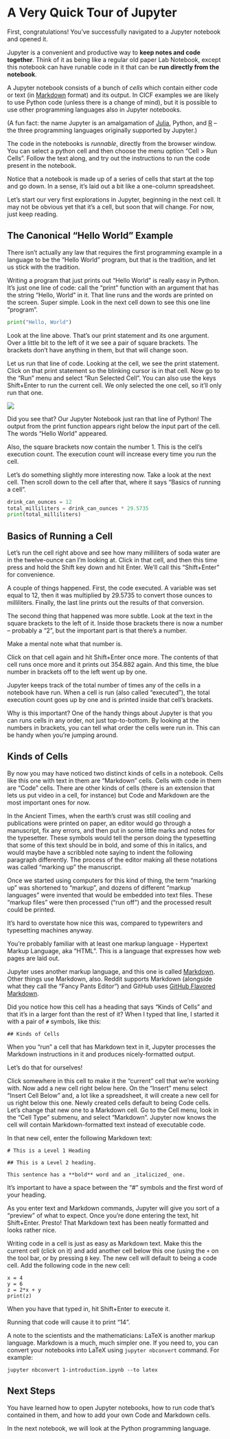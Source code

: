 # A Very Quick Tour of Jupyter

First, congratulations!  You've successfully navigated to a Jupyter
notebook and opened it.

Jupyter is a convenient and productive way to **keep notes and code
together**. Think of it as being like a regular old paper Lab
Notebook, except this notebook can have runable code in it that can be
**run directly from the notebook**.

A Jupyter notebook consists of a bunch of _cells_ which contain either
code or text (in [Markdown] format) and its output.  In CICF examples
we are likely to use Python code (unless there is a change of mind),
but it is possible to use other programming languages also in Jupyter
notebooks.

(A fun fact: the name Jupyter is an amalgamation of [Julia], Python,
and [R] -- the three programming languages originally supported by
Jupyter.)

[Markdown]: https://github.com/adam-p/markdown-here/wiki/Markdown-Cheatsheet
[Julia]: https://julialang.org/
[R]: https://www.r-project.org/

The code in the notebooks is _runnable_, directly from the browser
window.  You can select a python cell and then choose the menu option
"Cell > Run Cells".  Follow the text along, and try out the
instructions to run the code present in the notebook.

Notice that a notebook is made up of a series of cells that start at
the top and go down. In a sense, it's laid out a bit like a one-column
spreadsheet.

Let's start our very first explorations in Jupyter, beginning in the
next cell. It may not be obvious yet that it's a cell, but soon that
will change. For now, just keep reading.

## The Canonical "Hello World" Example

There isn't actually any law that requires the first programming
example in a language to be the "Hello World" program, but that is the
tradition, and let us stick with the tradition.

Writing a program that just prints out "Hello World" is really easy in
Python. It's just one line of code: call the "print" function with an
argument that has the string "Hello, World" in it. That line runs and
the words are printed on the screen. Super simple. Look in the next
cell down to see this one line "program".

```python
print("Hello, World")
```

Look at the line above. That's our print statement and its one
argument. Over a little bit to the left of it we see a pair of square
brackets. The brackets don't have anything in them, but that will
change soon.

Let us run that line of code. Looking at the cell, we see the print
statement. Click on that print statement so the blinking cursor is in
that cell. Now go to the "Run" menu and select "Run Selected Cell".
You can also use the keys Shift+Enter to run the current cell.  We
only selected the one cell, so it'll only run that one.

![](./img/hello-world.png)

Did you see that?  Our Jupyter Notebook just ran that line of Python!
The output from the print function appears right below the input part
of the cell. The words "Hello World" appeared.  

Also, the square brackets now contain the number 1.  This is the
cell's execution count.  The execution count will increase every time
you run the cell.

Let's do something slightly more interesting now. Take a look at the
next cell. Then scroll down to the cell after that, where it says
"Basics of running a cell".

```python
drink_can_ounces = 12
total_milliliters = drink_can_ounces * 29.5735
print(total_milliliters)
```

## Basics of Running a Cell

Let's run the cell right above and see how many milliliters of soda
water are in the twelve-ounce can I'm looking at. Click in that cell,
and then this time press and hold the Shift key down and hit
Enter. We'll call this "Shift+Enter" for convenience.

A couple of things happened. First, the code executed. A variable was
set equal to 12, then it was multiplied by 29.5735 to convert those
ounces to milliliters. Finally, the last line prints out the results
of that conversion.

The second thing that happened was more subtle. Look at the text in
the square brackets to the left of it. Inside those brackets there is
now a number -- probably a "2", but the important part is that there's
a number.

Make a mental note what that number is.

Click on that cell again and hit Shift+Enter once more. The contents
of that cell runs once more and it prints out 354.882 again. And this
time, the blue number in brackets off to the left went up by one.

Jupyter keeps track of the total number of times any of the cells in a
notebook have run. When a cell is run (also called "executed"), the
total execution count goes up by one and is printed inside that cell's
brackets.

Why is this important? One of the handy things about Jupyter is that
you can runs cells in any order, not just top-to-bottom. By looking at
the numbers in brackets, you can tell what order the cells were run
in. This can be handy when you're jumping around.

## Kinds of Cells

By now you may have noticed two distinct kinds of cells in a
notebook. Cells like this one with text in them are "Markdown"
cells. Cells with code in them are "Code" cells. There are other kinds
of cells (there is an extension that lets us put video in a cell, for
instance) but Code and Markdown are the most important ones for now.

In the Ancient Times, when the earth's crust was still cooling and
publications were printed on paper, an editor would go through a
manuscript, fix any errors, and then put in some little marks and
notes for the typesetter. These symbols would tell the person doing
the typesetting that some of this text should be in bold, and some of
this in italics, and would maybe have a scribbled note saying to
indent the following paragraph differently. The process of the editor
making all these notations was called "marking up" the manuscript.

Once we started using computers for this kind of thing, the term
"marking up" was shortened to "markup", and dozens of different
"markup languages" were invented that would be embedded into text
files. These "markup files" were then processed ("run off") and the
processed result could be printed.

It's hard to overstate how nice this was, compared to typewriters and
typesetting machines anyway.

You're probably familiar with at least one markup language - Hypertext
Markup Language, aka "HTML". This is a language that expresses how web
pages are laid out.

Jupyter uses another markup language, and this one is called
[Markdown]. Other things use Markdown, also. Reddit supports Markdown
(alongside what they call the "Fancy Pants Editor") and GitHub uses
[GitHub Flavored Markdown][gfm].

[Markdown]: https://en.wikipedia.org/wiki/Markdown
[gfm]: https://github.github.com/gfm/


Did you notice how this cell has a heading that says "Kinds of Cells"
and that it's in a larger font than the rest of it?  When I typed that
line, I started it with a pair of `#` symbols, like this:

```
## Kinds of Cells
```

When you "run" a cell that has Markdown text in it, Jupyter processes
the Markdown instructions in it and produces nicely-formatted output.

Let's do that for ourselves!

Click somewhere in this cell to make it the "current" cell that we're
working with. Now add a new cell right below here. On the "Insert"
menu select "Insert Cell Below" and, a lot like a spreadsheet, it will
create a new cell for us right below this one.  Newly created cells
default to being Code cells. Let's change that new one to a Markdown
cell. Go to the Cell menu, look in the "Cell Type" submenu, and select
"Markdown". Jupyter now knows the cell will contain Markdown-formatted
text instead of executable code.

In that new cell, enter the following Markdown text:

```
# This is a Level 1 Heading

## This is a Level 2 heading.

This sentence has a **bold** word and an _italicized_ one.
```

It's important to have a space between the "#" symbols and the first
word of your heading.

As you enter text and Markdown commands, Jupyter will give you sort of
a "preview" of what to expect. Once you're done entering the text, hit
Shift+Enter.  Presto!  That Markdown text has been neatly formatted
and looks rather nice.

Writing code in a cell is just as easy as Markdown text. Make this the
current cell (click on it) and add another cell below this one (using
the `+` on the tool bar, or by pressing `B` key.  The new cell will
default to being a code cell. Add the following code in the new cell:

```
x = 4
y = 6
z = 2*x + y
print(z)
```

When you have that typed in, hit Shift+Enter to execute it.

Running that code will cause it to print "14".

A note to the scientists and the mathematicians: LaTeX is another
markup language. Markdown is a much, much simpler one.  If you need
to, you can convert your notebooks into LaTeX using `jupyter
nbconvert` command. For example:

```
jupyter nbconvert 1-introduction.ipynb --to latex
```

## Next Steps

You have learned how to open Jupyter notebooks, how to run code that's
contained in them, and how to add your own Code and Markdown cells.

In the next notebook, we will look at the Python programming language.
